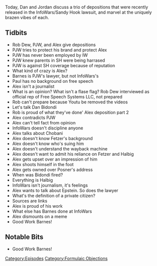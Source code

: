 {{DEFAULTSORT:
    #_EPISODE_0378:Formulaic Objections Part 2
}}{{Episode
    | title           = Formulaic Objections Part 2
    | caption         = Listen to this episode on [https://knowledgefight.libsyn.com/knowledge-fight-formulaic-objections-part-2 Libsyn] [https://open.spotify.com/episode/20PEX5hBiMgHJ9XPEqJJ3C Spotify], Read the [[Transcript/378: Formulaic Objections Part 2|Unofficial Transcript]]
    | episodeNumber   = 378
    | length          = 03:08:26
    | airDate         = December 16, 2019
    | episodeType     = [[:Category:Formulaic Objections|Formulaic Objections]]
    | appearance      = [[Rob Dew]], [[Paul Joseph Watson]], [[Dan Bidondi]], [[Hamdi Ulukaya]], [[Jim Fetzer]], [[Wolfgang Halbig]], [[Lenny Posner]], [[Robert Barnes]]
    | previousEpisode = [[377: December 6-10, 2019]]
    | nextEpisode     = [[379: December 13-16, 2019]]
}}

{{Stub}}

Today, Dan and Jordan discuss a trio of depositions that were recently released in the InfoWars/Sandy Hook lawsuit, and marvel at the uniquely brazen vibes of each.

==Tidbits==

*Rob Dew, PJW, and Alex give depositions
*PJW tries to protect his brand and protect Alex
*PJW has never been employed by IW
*PJW knew parents in SH were being harrased
*PJW is against SH coverage because of reputation
*What kind of crazy is Alex?
*Barnes is PJW's lawyer, but not InfoWars's
*Paul has no background on free speech
*Alex isn't a journalist
*What is an opinion? What isn't a flase flag? Rob Dew interviewed as official rep of Free Speech Systems LLC, not prepared
*Rob can't prepare because Youtu be removed the videos
*Let's talk Dan Bidondi
*Rob is proud of what they've done' Alex deposition part 2
*Alex contradicts PJW
*Alex can't tell fact from opinion
*InfoWars doesn't discipline anyone
*Alex talks about Chobani
*Alex doesn't know Fetzer's background
*Alex doesn't know who's suing him
*Alex doesn't understand the wayback machine
*Alex doesn't want to admit his reliance on Fetzer and Halbig
*Alex gets upset over an impression of him
*Alex shoots himself in the foot
*Alex gets owned over Posner's address
*When was Bidondi fired?
*Everything is Halbig
*InfoWars isn't journalism, it's feelings
*Alex wants to talk about Epstein. So does the lawyer
*What's the definition of a private citizen?
*Sources are links
*Alex is proud of his work
*What else has Barnes done at InfoWars
*Alex dismounts on a meme
*Good Work Barnes!

==Notable Bits==

*Good Work Barnes!

[[Category:Episodes]]
[[Category:Formulaic Objections]]
